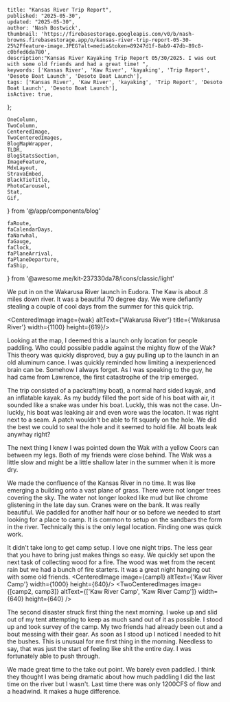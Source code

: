 
    title: "Kansas River Trip Report",
    published: "2025-05-30",
    updated: "2025-05-30",
    author: 'Nash Bostwick',
    thumbnail: 'https://firebasestorage.googleapis.com/v0/b/nash-browns.firebasestorage.app/o/kansas-river-trip-report-05-30-25%2Ffeature-image.JPEG?alt=media&token=89247d1f-8ab9-47db-89c8-c0bfed6da780',
    description:"Kansas River Kayaking Trip Report 05/30/2025. I was out with some old friends and had a great time! ",
    keywords: ['Kansas River', 'Kaw River', 'kayaking', 'Trip Report', 'Desoto Boat Launch', 'Desoto Boat Launch'],
    tags: ['Kansas River', 'Kaw River', 'kayaking', 'Trip Report', 'Desoto Boat Launch', 'Desoto Boat Launch'],
    isActive: true,
};



    OneColumn,
    TwoColumn,
    CenteredImage, 
    TwoCenteredImages, 
    BlogMapWrapper,
    TLDR,
    BlogStatsSection,
    ImageFeature,
    MdxLayout,
    StravaEmbed,
    BlackTieTitle,
    PhotoCarousel,
    Stat,
    Gif,
} from '@/app/components/blog'

    faRoute,
    faCalendarDays,
    faNarwhal,
    faGauge,
    faClock,
    faPlaneArrival,
    faPlaneDeparture,
    faShip,
} from '@awesome.me/kit-237330da78/icons/classic/light'



<ImageFeature
title='Kansas River Trip Report'
image={featureImage}
/>

<BlogStatsSection>
    <Stat title={'Distance'} stat={'11 Mi'} icon={faRoute}/>
    <Stat title={'Days'} stat={'2'} icon={faCalendarDays}/>
    <Stat title={'Speed(CFS)'} stat={'3900'} icon={faGauge}/>
    <Stat title={'Paddle Time'} stat={'4:20:16'} icon={faClock}/>
    <Stat title={'Difficulty'} stat={'Easy'} icon={faShip}/>
    <Stat title={'Put In'} stat={'Eudora'} icon={faPlaneArrival}/>
    <Stat title={'Take Out'} stat={'Desoto'} icon={faPlaneDeparture}/>
    <Stat title={'Fish Caught'} stat={'0'} icon={faNarwhal}/>
</BlogStatsSection>


<MdxLayout>

<TLDR
text="It was great to get out on the Kansas River with a couple of old friends from high school. We set out after work on Friday and were done with the trip Saturday afternoon. We have had a wet start to the summer. Plenty of flowing water made the trip easy and fun!"
/>

We put in on the Wakarusa River launch in Eudora. The Kaw is about .8 miles down river. It was a beautiful 70 degree day. We were defiantly stealing a couple of cool days from the summer for this quick trip.

<CenteredImage image={wak} altText={'Wakarusa River'} title={'Wakarusa River'} width={1100} height={619}/>

Looking at the map, I deemed this a launch only location for people paddling. Who could possible paddle against the mighty flow of the Wak? This theory was quickly disproved, buy a guy pulling up to the launch in an old aluminum canoe. I was quickly reminded how limiting a inexperienced brain can be. Somehow I always forget. As I was speaking to the guy, he had came from Lawrence, the first catastrophe of the trip emerged.

<TwoColumn>
<div className={'w-full sm:w-1/2'}>
The trip consisted of a packraft(my boat), a normal hard sided kayak, and an inflatable kayak. As my buddy filled the port side of his boat with air, it sounded like a snake was under his boat. Luckly, this was not the case. Un-luckly, his boat was leaking air and even wore was the locaton. It was right next to a seam. A patch wouldn't be able to fit squarly on the hole. We did the best we could to seal the hole and it seemed to hold file. All boats leak anywhay right?
<CenteredImage image={leakyBoat} altText={'West Bottoms Levee'} title={'West Bottoms Levee'} width={400} height={640}/>

The next thing I knew I was pointed down the Wak with a yellow Coors can between my legs. Both of my friends were close behind. The Wak was a little slow and might be a little shallow later in the summer when it is more dry.

We made the confluence of the Kansas River in no time. It was like emerging a building onto a vast plane of grass. There were not longer trees covering the sky. The water not longer looked like mud but like chrome glistening in the late day sun. Cranes were on the bank. It was really beautiful. We paddled for another half hour or so before we needed to start looking for a place to camp. It is common to setup on the sandbars the form in the river. Technically this is the only legal location. Finding one was quick work.
</div>

<div className={'w-full sm:w-1/2'}>
    <Gif video={vid} width={500}/>
</div>
</TwoColumn>


It didn't take long to get camp setup. I love one night trips. The less gear that you have to bring just makes things so easy. We quickly set upon the next task of collecting wood for a fire. The wood was wet from the recent rain but we had a bunch of fire starters. It was a great night hanging out with some old friends.
<CenteredImage image={camp1} altText={'Kaw River Camp'} width={1000} height={640}/>
<TwoCenteredImages image={[camp2, camp3]} altText={['Kaw River Camp', 'Kaw River Camp']} width={640} height={640} />

The second disaster struck first thing the next morning. I woke up and slid out of my tent attempting to keep as much sand out of it as possible. I stood up and took survey of the camp. My two friends had already been out and a bout messing with their gear. As soon as I stood up I noticed I needed to hit the bushes. This is unusual for me first thing in the morning. Needless to say, that was just the start of feeling like shit the entire day. I was fortunately able to push through.

We made great time to the take out point. We barely even paddled. I think they thought I was being dramatic about how much paddling I did the last time on the river but I wasn't. Last time there was only 1200CFS of flow and a headwind. It makes a huge difference. 

<TwoColumn>
    <StravaEmbed
        dataEmbedId={14646628428}
    />
    <StravaEmbed
        dataEmbedId={14655171994}
    />
</TwoColumn>
</MdxLayout>
